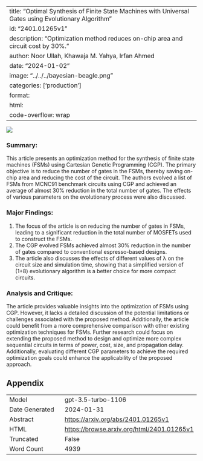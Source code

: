 
---
title: "Optimal Synthesis of Finite State Machines with Universal Gates using Evolutionary Algorithm"
id: "2401.01265v1"
description: "Optimization method reduces on-chip area and circuit cost by 30%."
author: Noor Ullah, Khawaja M. Yahya, Irfan Ahmed
date: "2024-01-02"
image: "../../../bayesian-beagle.png"
categories: ['production']
format:
  html:
    code-overflow: wrap
---

![](None)

### Summary:
This article presents an optimization method for the synthesis of finite state machines (FSMs) using Cartesian Genetic Programming (CGP). The primary objective is to reduce the number of gates in the FSMs, thereby saving on-chip area and reducing the cost of the circuit. The authors evolved a list of FSMs from MCNC91 benchmark circuits using CGP and achieved an average of almost 30% reduction in the total number of gates. The effects of various parameters on the evolutionary process were also discussed.

### Major Findings:
1. The focus of the article is on reducing the number of gates in FSMs, leading to a significant reduction in the total number of MOSFETs used to construct the FSMs.
2. The CGP evolved FSMs achieved almost 30% reduction in the number of gates compared to conventional espresso-based designs.
3. The article also discusses the effects of different values of λ on the circuit size and simulation time, showing that a simplified version of (1+8) evolutionary algorithm is a better choice for more compact circuits.

### Analysis and Critique:
The article provides valuable insights into the optimization of FSMs using CGP. However, it lacks a detailed discussion of the potential limitations or challenges associated with the proposed method. Additionally, the article could benefit from a more comprehensive comparison with other existing optimization techniques for FSMs. Further research could focus on extending the proposed method to design and optimize more complex sequential circuits in terms of power, cost, size, and propagation delay. Additionally, evaluating different CGP parameters to achieve the required optimization goals could enhance the applicability of the proposed approach.

## Appendix

|          |          |
|----------|----------|
| Model     | gpt-3.5-turbo-1106       |
| Date Generated     | 2024-01-31       |
| Abstract | [https://arxiv.org/abs/2401.01265v1](https://arxiv.org/abs/2401.01265v1)        |
| HTML     | [https://browse.arxiv.org/html/2401.01265v1](https://browse.arxiv.org/html/2401.01265v1)       |
| Truncated       | False       |
| Word Count       | 4939       |